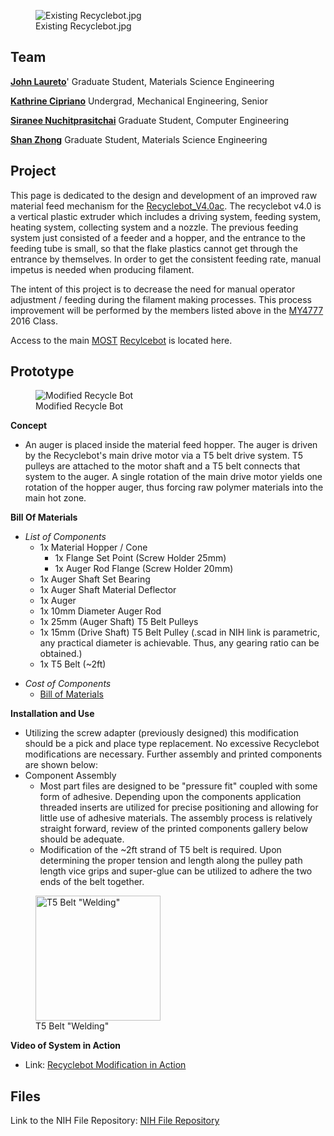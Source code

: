 {{777}}

[[Image:ExistingRecycleBot.jpg|thumb|right|Existing Recyclebot.jpg]]

==Team==

'''[http://www.appropedia.org/User:JLaureto John Laureto]''''
Graduate Student,
Materials Science Engineering

'''[http://www.appropedia.org/User:Krcipriano Kathrine Cipriano]'''
Undergrad,
Mechanical Engineering,
Senior

'''[http://www.appropedia.org/User:Snuchitp Siranee Nuchitprasitchai]'''
Graduate Student,
Computer Engineering

'''[http://www.appropedia.org/User:Shan_Zhong Shan Zhong]'''
Graduate Student,
Materials Science Engineering

==Project==

This page is dedicated to the design and development of an improved raw material feed mechanism for the [http://www.appropedia.org/Recyclebot_v4.0ac Recyclebot_V4.0ac]. The recyclebot v4.0 is a vertical plastic extruder which includes a driving system, feeding system, heating system, collecting system and a nozzle. The previous feeding system just consisted of a feeder and a hopper, and the entrance to the feeding tube is small, so that the flake plastics cannot get through the entrance by themselves. In order to get the consistent feeding rate, manual impetus is needed when producing filament.

The intent of this project is to decrease the need for manual operator adjustment / feeding during the filament making processes. This process improvement will be performed by the members listed above in the [[MY4777]] 2016 Class. 

Access to the main [[MOST]] [http://www.appropedia.org/Recyclebot Recylcebot] is located here.

==Prototype==


[[Image:ModifiedRecycleBot.jpg|thumb|right|Modified Recycle Bot]]

'''Concept'''
* An auger is placed inside the material feed hopper. The auger is driven by the Recyclebot's main drive motor via a T5 belt drive system. T5 pulleys are attached to the motor shaft and a T5 belt connects that system to the auger. A single rotation of the main drive motor yields one rotation of the hopper auger, thus forcing raw polymer materials into the main hot zone. 

'''Bill Of Materials'''
*''List of Components''
**1x Material Hopper / Cone
***1x Flange Set Point (Screw Holder 25mm)
***1x Auger Rod Flange (Screw Holder 20mm)
**1x Auger Shaft Set Bearing
**1x Auger Shaft Material Deflector
**1x Auger
**1x 10mm Diameter Auger Rod
**1x 25mm (Auger Shaft) T5 Belt Pulleys
**1x 15mm (Drive Shaft) T5 Belt Pulley (.scad in NIH link is parametric, any practical diameter is achievable. Thus, any gearing ratio can be obtained.)
**1x T5 Belt (~2ft)

*''Cost of Components''
**[https://docs.google.com/document/d/1EfG8fQyjJE3BwnWf9YId9xiZJnOSlFO-dt4kYnQ1NQU/edit Bill of Materials]

'''Installation and Use'''
* Utilizing the screw adapter (previously designed) this modification should be a pick and place type replacement. No excessive Recyclebot modifications are necessary. Further assembly and printed components are shown below:
* Component Assembly
** Most part files are designed to be "pressure fit" coupled with some form of adhesive. Depending upon the components application threaded inserts are utilized for precise positioning and allowing for little use of adhesive materials. The assembly process is relatively straight forward, review of the printed components gallery below should be adequate.
** Modification of the ~2ft strand of T5 belt is required. Upon determining the proper tension and length along the pulley path length vice grips and super-glue can be utilized to adhere the two ends of the belt together.
[[Image:Vicegript5.jpg|thumb|center|200px|T5 Belt "Welding"]]


{{Gallery
|width=180
|height=135
|title= [[Final Part Prints]]
|Image:Auger.jpg| Auger with Screw Holder
|Image:Auger2.jpg| Auger with Screw Holder and Gear Shaft
|Image:Auger3.jpg| Complete Auger Setup Including T5 Gear and Two Screw Holders
|Image:Gear.jpg| T5 Gear 
|Image:Cone.jpg| Cone
|Image:3gears.jpg| Example Gear Sizes
|Image:TwoAugers.jpg| Augers with Detail
|Image:screw1.jpg| Screw Holder
}}

'''Video of System in Action'''
*Link: [https://drive.google.com/a/mtu.edu/file/d/0B-iWoF8tiQ84SjZIaERQc2g3TWM/view?usp=sharing Recyclebot Modification in Action]

==Files==

Link to the NIH File Repository: [http://3dprint.nih.gov/discover/3dpx-004063 NIH File Repository]

{{Gallery
|width=180
|height=135
|title= [[Printable Parts]]
|Image:cone1.png|Outside Material Funnel Cone

|width=180
|height=135
|title= [[Printable Parts]]
|Image:cone.png|Inside Material Funnel Cone

|width=180
|height=135
|title= [[Printable Parts]]
|Image:ScrewwithHolder.png|Side view Screw with Holder

|width=180
|height=135
|title= [[Printable Parts]]
|Image:ScrewwithHolder1.png|Top view Screw with Holder 

|width=180
|height=135
|title= [[Printable Parts]]
|Image:T5pulley.png| Auger Shaft Motor Pulley

|width=180
|height=135
|title= [[Printable Parts]]
|Image:T5_belt.jpg| T5 Drive Belt

|width=180
|height=135
|title= [[Printable Parts]]
|Image:Recyclebot auger.png| Recyclebot feeding auger

|width=180
|height=135
|title= [[Printable Parts]]
|Image:Augercover.png| Auger Shaft Material Deflector

|width=180
|height=135
|title= [[Printable Parts]]
|Image:Augershaftsetbearing.png| Auger Set Bearing

|width=180
|height=135
|title= [[Printable Parts]]
|Image:Hexgearid.png| Main Drive Gear (Variable Diameter) 

|width=180
|height=135
|title= [[Printable Parts]]
|Image:Augershaft.png| Auger Drive Shaft
}}